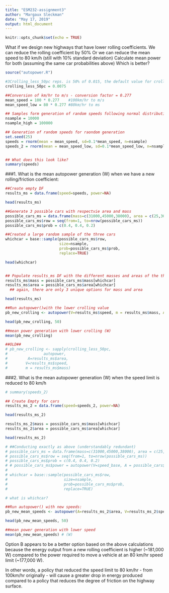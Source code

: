 ```yaml
---
title: "ESM232-assignment3"
author: "Margaux Sleckman"
date: "May 17, 2019"
output: html_document
---
```


```r
knitr::opts_chunk$set(echo = TRUE)
```

What if we design new highways that have lower rolling coefficients. We can reduce the rolling coefficient by 50%
Or we can reduce the mean speed to 80 km/h (still with 10% standard deviation)
Calculate mean power for both (assuming the same car probabilities above)
Which is better?

```r

source("autopower.R")

```


```r
#3Crolling_less_50pc reps. is 50% of 0.015, the default value for crolling in the autopower() function
crolling_less_50pc = 0.0075 

##Conversion of km/hr to m/s - conversion factor = 0.277
mean_speed = 100 * 0.277    #100km/hr to m/s
mean_speed_low = 80 * 0.277 #80km/hr to ms

## Samples form generation of random speeds following normal distribution
nsample = 10000
nsample_high = 100000

## Generation of random speeds for raondom generation
set.seed(25)
speeds = rnorm(mean = mean_speed, sd=0.1*mean_speed, n=nsample)
speeds_2 = rnorm(mean = mean_speed_low, sd=0.1*mean_speed_low, n=nsample)


## What does this look like?
summary(speeds)

```

###1. What is the mean autopower generation (W) when we have a new rolling/friction coefficient: 
```r

##Create empty DF
results_ms = data.frame(speed=speeds, power=NA)

head(results_ms)

##Generate 3 possible cars with respectvie area and mass
possible_cars_ms = data.frame(mass=c(31000,45000,38000), area = c(25,30,22))
possible_cars_ms$row = seq(from=1, to=nrow(possible_cars_ms))
possible_cars_ms$prob = c(0.4, 0.4, 0.2)

##Created a large random sample of the three cars   
whichcar = base::sample(possible_cars_ms$row,
                        size=nsample,
                        prob=possible_cars_ms$prob,
                        replace=TRUE)

head(whichcar)


## Populate results_ms DF with the different masses and areas of the three cars.
results_ms$mass = possible_cars_ms$mass[whichcar]
results_ms$area = possible_cars_ms$area[whichcar]
  ## again, there are only 3 unique options for mass and area

head(results_ms)

```

```r


##Run autopower()with the lower crolling value
pb_new_crolling <- autopower(V=results_ms$speed, m = results_ms$mass, A = results_ms$area, crolling = crolling_less_50pc)

head(pb_new_crolling, 50)

##mean power generation with lower crolling (W)
mean(pb_new_crolling)

##OLD##
# pb_new_crolling <- sapply(crolling_less_50pc, 
#                autopower,
#         A=results_ms$area, 
#        V=results_ms$speed, 
#        m = results_ms$mass)

```

###2. What is the mean autopower generation (W) when the speed limit is reduced to 80 km/h 
```r

# summary(speeds_2)

## Create Empty for cars
results_ms_2 = data.frame(speed=speeds_2, power=NA)

head(results_ms_2)

results_ms_2$mass = possible_cars_ms$mass[whichcar]
results_ms_2$area = possible_cars_ms$area[whichcar]

head(results_ms_2)

# ##Conducting exactly as above (understandably redundant)
# possible_cars_ms = data.frame(mass=c(31000,45000,38000), area = c(25,30,22))
# possible_cars_ms$row = seq(from=1, to=nrow(possible_cars_ms))
# possible_cars_ms$prob = c(0.4, 0.4, 0.2)
# # possible_cars_ms$power = autopower(V=speed_base, A = possible_cars$area, m=possible_cars$area)
# 
# whichcar = base::sample(possible_cars_ms$row,
#                         size=nsample,
#                         prob=possible_cars_ms$prob,
#                         replace=TRUE)

# what is whichcar?

```

```r

##Run autopower() with new speeds:
pb_new_mean_speeds <- autopower(A=results_ms_2$area, V=results_ms_2$speed, m = results_ms_2$mass)

head(pb_new_mean_speeds, 50)

##mean power generation with lower speed 
mean(pb_new_mean_speeds) # (W)

```

Option B appears to be a better option based on the above calculations because the energy output from a new rolling coefficient is higher (~181,000 W) compared to the power required to move a vehicle at an 80 km/hr speed limit (~177,000 W).

In other words, a policy that reduced the speed limit to 80 km/hr - from 100km/hr originally - will cause a greater drop in energy produced compared to a policy that reduces the degree of friction on the highway surface.
